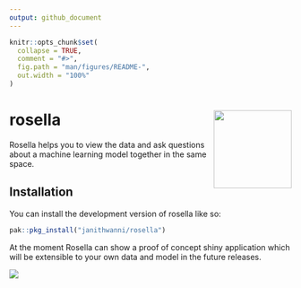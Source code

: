 ```yaml
---
output: github_document
---
```


<!-- README.md is generated from README.Rmd. Please edit that file -->

```r
knitr::opts_chunk$set(
  collapse = TRUE,
  comment = "#>",
  fig.path = "man/figures/README-",
  out.width = "100%"
)
```

# rosella <img src="man/figures/logo.png" align="right" height="139" alt="" />

<!-- badges: start -->
<!-- badges: end -->

Rosella helps you to view the data and ask questions about a machine learning model together in the same space.

## Installation

You can install the development version of rosella like so:

``` r
pak::pkg_install("janithwanni/rosella")
```

At the moment Rosella can show a proof of concept shiny application which will be extensible to your own data and model in the future releases.

![](man/figures/temp_demo.gif)